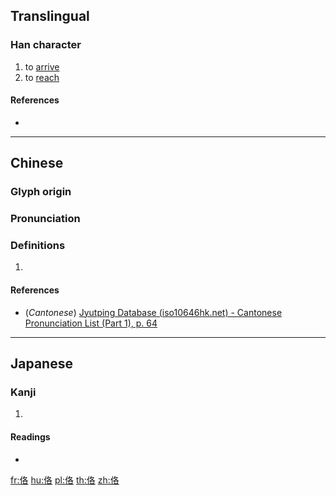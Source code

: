 ==Translingual==

===Han character===
{{Han char|rn=9|rad=人|as=06|sn=8|four=27264|canj=OHER|ids=⿰亻各}}

# to [[arrive]]
# to [[reach]]

====References====
* {{Han ref|kx=0100.080|dkj=00547|dj=0212.040|hdz=10151.060|uh=4F6B|ud=20331|bh=CBCB|bd=52171}}

----

==Chinese==
{{zh-forms}}

===Glyph origin===
{{Han etym}}

===Pronunciation===
{{zh-pron
|m=hè
|c=hok6
|mc=y
|oc=y
|ma=
|cat=v
}}

===Definitions===
{{zh-hanzi}}

# {{rfdef|lang=zh}}

====References====
* (''Cantonese'') [http://www.iso10646hk.net/jp/document/download.jsp Jyutping Database (iso10646hk.net) - Cantonese Pronunciation List (Part 1), p. 64]

----

==Japanese==

===Kanji===
{{ja-kanji|grade=|rs=人06}}

# {{defn|lang=ja|sort=人06}}

====Readings====
* {{ja-readings|on=[[かく]] (kaku), [[きゃく]] (kyaku)|kun=[[いたる]] (itaru)}}

[[fr:佫]]
[[hu:佫]]
[[pl:佫]]
[[th:佫]]
[[zh:佫]]